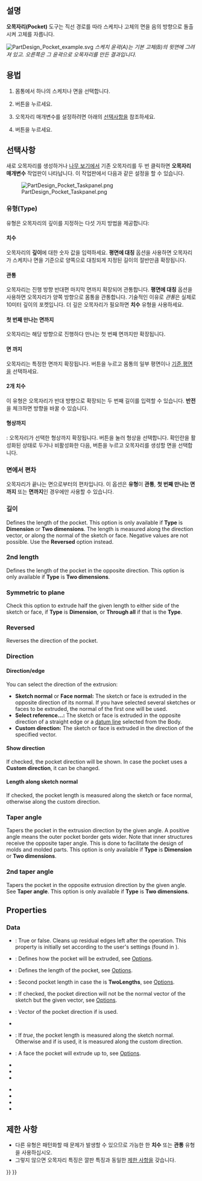 <languages/>

{{Docnav
|[[PartDesign_AdditiveWedge/ko|쐐기 추가]]
|[[PartDesign_Hole/ko|구멍]]
|[[PartDesign_Workbench/ko|부품설계 작업대]]
|IconL=PartDesign_AdditiveWedge.svg
|IconR=PartDesign_Hole.svg
|IconC=Workbench_PartDesign.svg
}}

{{GuiCommand
|Name=PartDesign Pocket
|MenuLocation=부품 설계 → 뺄셈 도형특징 생성 → 오목자리
|Workbenches=[[PartDesign_Workbench/ko|부품설계 작업대]]
|SeeAlso=[[PartDesign_Pad/ko|부품설계 깔판]]
}}

<span id="Description"></span>
==설명==

'''오목자리(Pocket)''' 도구는 직선 경로를 따라 스케치나 고체의 면을 음의 방향으로 돌출시켜 고체를 자릅니다.

[[File:PartDesign Pocket example.svg|none]]
''스케치 윤곽(A)는 기본 고체(B)의 윗면에 그려져 있고. 오른쪽은 그 윤곽으로 오목자리를 만든 결과입니다.''

<span id="Usage"></span>
==용법==

# 몸통에서 하나의 스케치나 면을 선택합니다.
# {{Button|[[Image:PartDesign_Pocket.svg|16px]] 오목자리}} 버튼을 누르세요.
# 오목자리 매개변수를 설정하려면 아래의 [[#선택사항|선택사항]]을 참조하세요.
# {{Button|확인}} 버튼을 누르세요.

<span id="Options"></span>
==선택사항==

새로 오목자리를 생성하거나 [[Tree_view/ko|나무 보기]]에서 기존 오목자리를 두 번 클릭하면 '''오목자리 매개변수''' 작업판이 나타납니다. 이 작업판에서 다음과 같은 설정을 할 수 있습니다.

[[Image:PartDesign_Pocket_Taskpanel.png|frame|left]]

<span id="Type"></span>
===유형(Type)===

유형은 오목자리의 깊이를 지정하는 다섯 가지 방법을 제공합니다:

<span id="Dimension"></span>
====치수====

오목자리의 '''깊이'''에 대한 숫자 값을 입력하세요. '''평면에 대칭''' 옵션을 사용하면 오목자리가 스케치나 면을 기준으로 양쪽으로 대칭되게 지정된 길이의 절반만큼 확장됩니다.

<span id="Through_all"></span>
====관통====

오목자리는 진행 방향 반대편 마지막 면까지 확장되어 관통합니다. '''평면에 대칭''' 옵션을 사용하면 오목자리가 양쪽 방향으로 몸통을 관통합니다. 기술적인 이유로 ''관통''은 실제로 10미터 깊이의 포켓입니다. 더 깊은 오목자리가 필요하면 '''치수''' 유형을 사용하세요.

<span id="To_first"></span>
====첫 번째 만나는 면까지====

오목자리는 해당 방향으로 진행하다 만나는 첫 번째 면까지만 확장됩니다.

<span id="Up_to_face"></span>
====면 까지====

오목자리는 특정한 면까지 확장됩니다. {{Button|면 선택}} 버튼을 누르고 몸통의 일부 평면이나 [[PartDesign_Plane/ko|기준 평면]]을 선택하세요.

<span id="Two_dimensions"></span>
====2개 치수====

이 유형은 오목자리가 반대 방향으로 확장되는 두 번째 길이를 입력할 수 있습니다. '''반전'''을 체크하면 방향을 바꿀 수 있습니다.

<span id="Up_to_shape"></span>
====형상까지====

{{version/ko|1.0}}: 오목자리가 선택한 형상까지 확장됩니다. {{Button|형상 선택}} 버튼을 눌러 형상을 선택합니다. {{Button|모든 면 선택}} 확인란을 활성화된 상태로 두거나 비활성화한 다음, {{Button|선택}} 버튼을 누르고 오목자리를 생성할 면을 선택합니다.

<span id="Offset_to_face"></span>
=== 면에서 편차 ===

오목자리가 끝나는 면으로부터의 편차입니다. 이 옵션은 '''유형'''이 '''관통''', '''첫 번째 만나는 면까지''' 또는 '''면까지'''인 경우에만 사용할 수 있습니다.

<span id="Length"></span>
=== 길이 ===

Defines the length of the pocket. This option is only available if '''Type''' is '''Dimension''' or '''Two dimensions'''. The length is measured along the direction vector, or along the normal of the sketch or face. Negative values are not possible. Use the '''Reversed''' option instead.

===2nd length===

Defines the length of the pocket in the opposite direction. This option is only available if '''Type''' is '''Two dimensions'''.

=== Symmetric to plane ===

Check this option to extrude half the given length to either side of the sketch or face, if '''Type''' is '''Dimension''', or '''Through all''' if that is the '''Type'''.

=== Reversed ===

Reverses the direction of the pocket.

===Direction===

==== Direction/edge ====

You can select the direction of the extrusion:

* '''Sketch normal''' or '''Face normal:''' The sketch or face is extruded in the opposite direction of its normal. If you have selected several sketches or faces to be extruded, the normal of the first one will be used.
* '''Select reference...:''' The sketch or face is extruded in the opposite direction of a straight edge or a [[PartDesign_Line|datum line]] selected from the Body.
* '''Custom direction:''' The sketch or face is extruded in the direction of the specified vector.

==== Show direction ====

If checked, the pocket direction will be shown. In case the pocket uses a '''Custom direction''', it can be changed.

==== Length along sketch normal ====

If checked, the pocket length is measured along the sketch or face normal, otherwise along the custom direction.

=== Taper angle ===

Tapers the pocket in the extrusion direction by the given angle. A positive angle means the outer pocket border gets wider. Note that inner structures receive the opposite taper angle. This is done to facilitate the design of molds and molded parts. This option is only available if '''Type''' is '''Dimension''' or '''Two dimensions'''.

=== 2nd taper angle ===

Tapers the pocket in the opposite extrusion direction by the given angle. See '''Taper angle'''. This option is only available if '''Type''' is '''Two dimensions'''.

==Properties==

===Data===

{{TitleProperty|Part Design}}

* {{PropertyData|Refine|Bool}}: True or false. Cleans up residual edges left after the operation. This property is initially set according to the user's settings (found in {{MenuCommand|Preferences → Part Design → General → Model settings}}).

{{TitleProperty|Pocket}}

* {{PropertyData|Type|Enumeration}}: Defines how the pocket will be extruded, see [[#Options|Options]].
* {{PropertyData|Length|Length}}: Defines the length of the pocket, see [[#Options|Options]].
* {{PropertyData|Length2|Length}}: Second pocket length in case the {{PropertyData|Type}} is '''TwoLengths''', see [[#Options|Options]].
* {{PropertyData|Use Custom Vector|Bool}}: If checked, the pocket direction will not be the normal vector of the sketch but the given vector, see [[#Options|Options]].
* {{PropertyData|Direction|Vector}}: Vector of the pocket direction if {{PropertyData|Use Custom Vector}} is used.
* {{PropertyData|Reference Axis|LinkSub}}
* {{PropertyData|Along Sketch Normal|Bool}}: If ''true'', the pocket length is measured along the sketch normal. Otherwise and if {{PropertyData|Use Custom Vector}} is used, it is measured along the custom direction.
* {{PropertyData|Up To Face|LinkSub}}: A face the pocket will extrude up to, see [[#Options|Options]].
* {{PropertyData|Offset|Length}}
* {{PropertyData|Taper Angle|Angle}}
* {{PropertyData|Taper Angle2|Angle}}

{{TitleProperty|Sketch Based}}

* {{PropertyData|Profile|LinkSub}}
* {{PropertyData|Midplane|Bool}}
* {{PropertyData|Reversed|Bool}}
* {{PropertyData|Allow Multi Face|Bool}}

<span id="Limitations"></span>
==제한 사항==

* 다른 유형은 패턴화할 때 문제가 발생할 수 있으므로 가능한 한 '''치수''' 또는 '''관통''' 유형을 사용하십시오.
* 그렇지 않으면 오목자리 특징은 깔판 특징과 동일한 [[PartDesign_Pad/ko#제한 사항|제한 사항]]을 갖습니다.


{{Docnav
|[[PartDesign_AdditiveWedge/ko|쐐기 추가]]
|[[PartDesign_Hole/ko|구멍]]
|[[PartDesign_Workbench/ko|부품설계 작업대]]
|IconL=PartDesign_AdditiveWedge.svg
|IconR=PartDesign_Hole.svg
|IconC=Workbench_PartDesign.svg
}}

{{PartDesign Tools navi{{#translation:}}}}
{{Userdocnavi{{#translation:}}}}